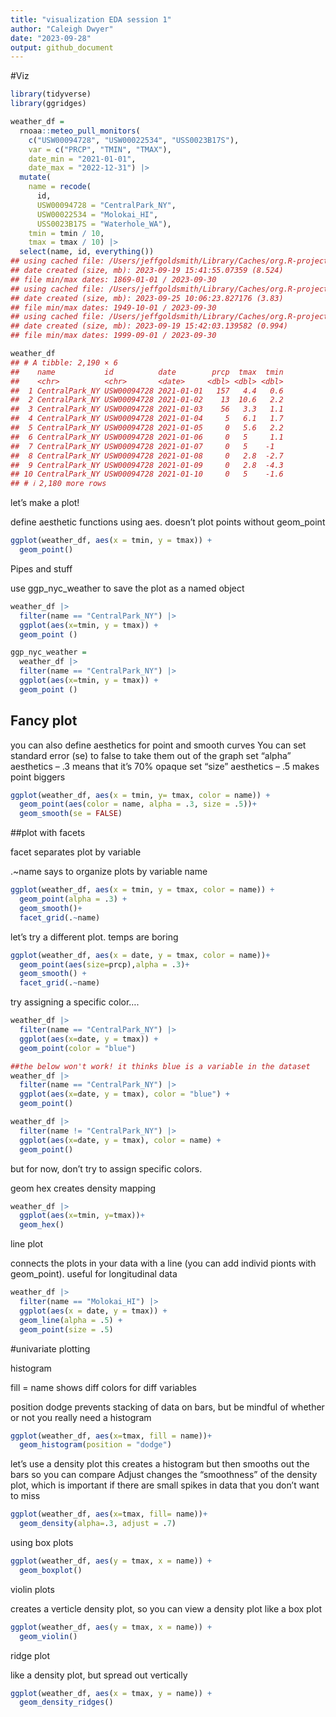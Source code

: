 ```yaml
---
title: "visualization EDA session 1"
author: "Caleigh Dwyer"
date: "2023-09-28"
output: github_document
---
```


#Viz 

```r
library(tidyverse)
library(ggridges)
```


```r
weather_df = 
  rnoaa::meteo_pull_monitors(
    c("USW00094728", "USW00022534", "USS0023B17S"),
    var = c("PRCP", "TMIN", "TMAX"), 
    date_min = "2021-01-01",
    date_max = "2022-12-31") |>
  mutate(
    name = recode(
      id, 
      USW00094728 = "CentralPark_NY", 
      USW00022534 = "Molokai_HI",
      USS0023B17S = "Waterhole_WA"),
    tmin = tmin / 10,
    tmax = tmax / 10) |>
  select(name, id, everything())
## using cached file: /Users/jeffgoldsmith/Library/Caches/org.R-project.R/R/rnoaa/noaa_ghcnd/USW00094728.dly
## date created (size, mb): 2023-09-19 15:41:55.07359 (8.524)
## file min/max dates: 1869-01-01 / 2023-09-30
## using cached file: /Users/jeffgoldsmith/Library/Caches/org.R-project.R/R/rnoaa/noaa_ghcnd/USW00022534.dly
## date created (size, mb): 2023-09-25 10:06:23.827176 (3.83)
## file min/max dates: 1949-10-01 / 2023-09-30
## using cached file: /Users/jeffgoldsmith/Library/Caches/org.R-project.R/R/rnoaa/noaa_ghcnd/USS0023B17S.dly
## date created (size, mb): 2023-09-19 15:42:03.139582 (0.994)
## file min/max dates: 1999-09-01 / 2023-09-30

weather_df
## # A tibble: 2,190 × 6
##    name           id          date        prcp  tmax  tmin
##    <chr>          <chr>       <date>     <dbl> <dbl> <dbl>
##  1 CentralPark_NY USW00094728 2021-01-01   157   4.4   0.6
##  2 CentralPark_NY USW00094728 2021-01-02    13  10.6   2.2
##  3 CentralPark_NY USW00094728 2021-01-03    56   3.3   1.1
##  4 CentralPark_NY USW00094728 2021-01-04     5   6.1   1.7
##  5 CentralPark_NY USW00094728 2021-01-05     0   5.6   2.2
##  6 CentralPark_NY USW00094728 2021-01-06     0   5     1.1
##  7 CentralPark_NY USW00094728 2021-01-07     0   5    -1  
##  8 CentralPark_NY USW00094728 2021-01-08     0   2.8  -2.7
##  9 CentralPark_NY USW00094728 2021-01-09     0   2.8  -4.3
## 10 CentralPark_NY USW00094728 2021-01-10     0   5    -1.6
## # ℹ 2,180 more rows
```


let's make a plot!

define aesthetic functions using aes. doesn't plot points without geom_point
```r

ggplot(weather_df, aes(x = tmin, y = tmax)) +
  geom_point()

```

Pipes and stuff

use ggp_nyc_weather to save the plot as a named object

```r
weather_df |> 
  filter(name == "CentralPark_NY") |> 
  ggplot(aes(x=tmin, y = tmax)) + 
  geom_point ()

ggp_nyc_weather = 
  weather_df |> 
  filter(name == "CentralPark_NY") |> 
  ggplot(aes(x=tmin, y = tmax)) + 
  geom_point ()

```

## Fancy plot

you can also define aesthetics for point and smooth curves
You can set standard error (se) to false to take them out of the graph
set "alpha" aesthetics -- .3 means that it's 70% opaque
set "size" aesthetics -- .5 makes point biggers

```r
ggplot(weather_df, aes(x = tmin, y= tmax, color = name)) +
  geom_point(aes(color = name, alpha = .3, size = .5))+
  geom_smooth(se = FALSE)

```


##plot with facets

facet separates plot by variable

.~name says to organize plots by variable name

```r
ggplot(weather_df, aes(x = tmin, y = tmax, color = name)) +
  geom_point(alpha = .3) +
  geom_smooth()+
  facet_grid(.~name)
```


let's try a different plot. temps are boring

```r
ggplot(weather_df, aes(x = date, y = tmax, color = name))+
  geom_point(aes(size=prcp),alpha = .3)+
  geom_smooth() +
  facet_grid(.~name)
```

try assigning a specific color....

```r
weather_df |> 
  filter(name == "CentralPark_NY") |> 
  ggplot(aes(x=date, y = tmax)) +
  geom_point(color = "blue")

##the below won't work! it thinks blue is a variable in the dataset
weather_df |> 
  filter(name == "CentralPark_NY") |> 
  ggplot(aes(x=date, y = tmax), color = "blue") +
  geom_point()

weather_df |> 
  filter(name != "CentralPark_NY") |> 
  ggplot(aes(x=date, y = tmax), color = name) +
  geom_point()

```

but for now, don't try to assign specific colors.

geom hex creates density mapping

```r
weather_df |> 
  ggplot(aes(x=tmin, y=tmax))+
  geom_hex()

```


line plot

connects the plots in your data with a line (you can add individ pionts with geom_point). useful for longitudinal data
```r
weather_df |> 
  filter(name == "Molokai_HI") |> 
  ggplot(aes(x = date, y = tmax)) + 
  geom_line(alpha = .5) +
  geom_point(size = .5)
```


#univariate plotting

histogram

fill = name shows diff colors for diff variables

position dodge prevents stacking of data on bars, but be mindful of whether or not you really need a histogram
```r
ggplot(weather_df, aes(x=tmax, fill = name))+
  geom_histogram(position = "dodge")
```



let's use a density plot
this creates a histogram but then smooths out the bars so you can compare
Adjust changes the "smoothness" of the density plot, which is important if there are small spikes in data that you don't want to miss
```r
ggplot(weather_df, aes(x=tmax, fill= name))+
  geom_density(alpha=.3, adjust = .7)
```

using box plots

```r
ggplot(weather_df, aes(y = tmax, x = name)) +
  geom_boxplot()
```


violin plots

creates a verticle density plot, so you can view a density plot like a box plot
```r
ggplot(weather_df, aes(y = tmax, x = name)) +
  geom_violin()
```


ridge plot

like a density plot, but spread out vertically
```r
ggplot(weather_df, aes(x = tmax, y = name)) +
  geom_density_ridges()
```

